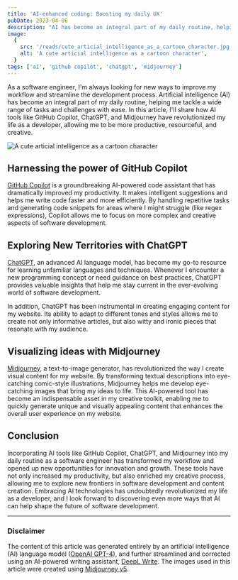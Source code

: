 ```yaml
---
title: 'AI-enhanced coding: Boosting my daily UX'
pubDate: 2023-04-06
description: "AI has become an integral part of my daily routine, helping me tackle a wide range of tasks and challenges with ease. In this article, I'll share how AI tools like GitHub Copilot, ChatGPT, and Midjourney have revolutionized my life as a developer."
image:
  {
    src: '/reads/cute_articial_intelligence_as_a_cartoon_character.jpg',
    alt: 'A cute articial intelligence as a cartoon character',
  }
tags: ['ai', 'github copilot', 'chatgpt', 'midjourney']
---
```



As a software engineer, I'm always looking for new ways to improve my workflow and streamline the development process. Artificial intelligence (AI) has become an integral part of my daily routine, helping me tackle a wide range of tasks and challenges with ease. In this article, I'll share how AI tools like GitHub Copilot, ChatGPT, and Midjourney have revolutionized my life as a developer, allowing me to be more productive, resourceful, and creative.

<Image
  src="/reads/cute_articial_intelligence_as_a_cartoon_character.jpg"
  alt="A cute articial intelligence as a cartoon character"
/>

## Harnessing the power of GitHub Copilot

[GitHub Copilot](https://github.com/features/copilot) is a groundbreaking AI-powered code assistant that has dramatically improved my productivity. It makes intelligent suggestions and helps me write code faster and more efficiently. By handling repetitive tasks and generating code snippets for areas where I might struggle (like regex expressions), Copilot allows me to focus on more complex and creative aspects of software development.

## Exploring New Territories with ChatGPT

[ChatGPT](https://chat.openai.com), an advanced AI language model, has become my go-to resource for learning unfamiliar languages and techniques. Whenever I encounter a new programming concept or need guidance on best practices, ChatGPT provides valuable insights that help me stay current in the ever-evolving world of software development.

In addition, ChatGPT has been instrumental in creating engaging content for my website. Its ability to adapt to different tones and styles allows me to create not only informative articles, but also witty and ironic pieces that resonate with my audience.

## Visualizing ideas with Midjourney

[Midjourney](https://www.midjourney.com), a text-to-image generator, has revolutionized the way I create visual content for my website. By transforming textual descriptions into eye-catching comic-style illustrations, Midjourney helps me develop eye-catching images that bring my ideas to life. This AI-powered tool has become an indispensable asset in my creative toolkit, enabling me to quickly generate unique and visually appealing content that enhances the overall user experience on my website.

## Conclusion

Incorporating AI tools like GitHub Copilot, ChatGPT, and Midjourney into my daily routine as a software engineer has transformed my workflow and opened up new opportunities for innovation and growth. These tools have not only increased my productivity, but also enriched my creative process, allowing me to explore new frontiers in software development and content creation. Embracing AI technologies has undoubtedly revolutionized my life as a developer, and I look forward to discovering even more ways that AI can help shape the future of software development.

---

### Disclaimer

The content of this article was generated entirely by an artificial intelligence (AI) language model ([OpenAI GPT-4](https://openai.com/product/gpt-4)), and further streamlined and corrected using an AI-powered writing assistant, [DeepL Write](https://www.deepl.com/write). The images used in this article were created using [Midjourney v5](https://www.midjourney.com).
